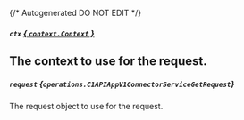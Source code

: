 {/* Autogenerated DO NOT EDIT  */}

##### `ctx` [*{ `context.Context` }*](https://pkg.go.dev/context#Context)
The context to use for the request.
---
##### `request` *{`operations.C1APIAppV1ConnectorServiceGetRequest`}*
The request object to use for the request.

<Collapsible openLabel={Labels.showProperties} closeLabel={Labels.hideProperties}>
  <C1APIAppV1ConnectorServiceGetRequest />
</Collapsible>


